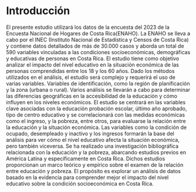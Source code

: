 # Introducción {.unnumbered}

El presente estudio utilizará los datos de la encuesta del 2023 de la Encuesta Nacional de Hogares de Costa Rica(ENAHO). La ENAHO se lleva a cabo por el INEC (Instituto Nacional de Estadística y Censos de Costa Rica) y contiene datos detallados de más de 30.000 casos y aborda un total de 590 variables vinculadas a las condiciones socioeconómicas, demográficas y educativas de personas en Costa Rica. El estudio tiene como objetivo analizar el impacto del nivel educativo en la situación económica de las personas comprendidas entre los 18 y los 60 años. 
Dado los métodos utilizados en el análisis, el estudio será complejo y requerirá el uso de varias variables. Variables de identificación, como la región de planificación y la zona (urbana o rural). Varios análisis se llevarán a cabo para determinar las diferencias geográficas en la accesibilidad de la educación y cómo influyen en los niveles económicos. 
El estudio se centrará en las variables clave asociadas con la educación probación escolar, último año aprobado, tipo de centro educativo y se correlacionará con las medidas económicas como el ingreso, y la pobreza, entre otros, para evaluarse la relación entre la educación y la situación económica. Las variables como la condición de ocupado, desempleado y inactivo y los ingresos formarán la base del análisis para ver cómo el nivel educativo afecta la situación económica, pero también viceversa.
Se ha realizado una investigación bibliográfica relacionada con la educación y la pobreza, abarcando estudios previos en América Latina y específicamente en Costa Rica. Dichos estudios proporcionan un marco teórico y empírico sobre el examen de la relación entre educación y pobreza.
El propósito es explorar un análisis de datos basado en la evidencia para comprender mejor el impacto del nivel educativo sobre la condición socioeconómica en Costa Rica. 

